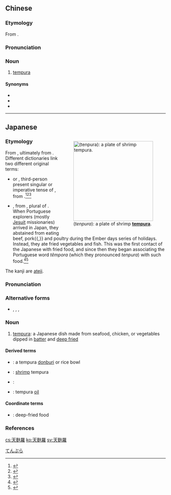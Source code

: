 {{also|天麸罗}}
==Chinese==
{{zh-forms|s=天麸罗|gloss=-}}

===Etymology===
From {{etyl|ja|zh}} {{ja-r|天麩羅|てんぷら}}.

===Pronunciation===
{{zh-pron
|m=tiānfūluó
|c=tin1 fu1 lo4
|cat=n
}}

===Noun===
{{zh-noun}}

# [[tempura]]

====Synonyms====
* {{zh-l|天婦羅}}
* {{zh-l|甜不辣}}
* {{zh-l|天富羅}}

{{zh-cat|Foods}}

----

==Japanese==
<div style="float:right;">
{{wikipedia|lang=ja|天ぷら}}
{{wikipedia|Tempura}}
[[File:Ebitemp.jpg|thumb|250px|{{lang|ja|天麩羅}} (''tenpura''): a plate of shrimp '''[[tempura]]'''.]]
</div>
{{ja-kanjitab|てん|ふ|k2=ぷ|ら|yomi=o}}

===Etymology===
From {{etyl|pt|ja|sort=てんぷら}}, ultimately from {{etyl|la|ja|sort=てんぷら}}. Different dictionaries link two different original terms:
* {{cog|pt|tempero||seasoning}} or {{m|pt|tempera||he/she/it seasons; season!}},  third-person present singular or imperative tense of {{m|pt|temperar||to season, to temper}}, from {{cog|la|temperare||to mix, to [[temper#Verb|temper]]}}.<ref name="KDJ">{{R:Kokugo Dai Jiten}}</ref><ref name="DJR">{{R:Daijirin}}</ref><ref name="DJS">{{R:Daijisen}}</ref>
* {{cog|pt|têmpora||[[Wikipedia:Ember days|Ember days]]}}, from {{etyl|la|-}} {{m|pt|la|tempora}}, plural of {{m|la|tempus||time; period}}. When Portuguese explorers (mostly [[Jesuit]] missionaries) arrived in Japan, they abstained from eating beef, pork{{,}} and poultry during the Ember days series of holidays. Instead, they ate fried vegetables and fish. This was the first contact of the Japanese with fried food, and since then they began associating the Portuguese word ''têmpora'' (which they pronounced ''tenpura'') with such food.<ref name="DJS">{{R:Daijisen}}</ref><ref name="SMK5">{{R:Shinmeikai5}}</ref>

The kanji are [[ateji]].

===Pronunciation===
{{ja-pron|yomi=o|てんぷら|acc=0|acc_ref=DJR|a=Ja-tempura.oga}}

===Alternative forms===
* {{ja-l|天婦羅}}, {{ja-l|天ぷら}}, {{ja-l|テンプラ}}, {{ja-l|てんぷら}}

===Noun===
{{ja-noun|てんぷら|テンプラ}}

# [[tempura]]: a Japanese dish made from seafood, chicken, or vegetables dipped in [[batter]] and [[deep fried]]

====Derived terms====
{{der-top}}
* {{ja-r|天丼|てんどん}}: a tempura [[donburi]] or rice bowl
* {{ja-r|海老天|えびてん}}: [[shrimp]] tempura
* {{ja-r|天むす|てんむす}}:
* {{ja-r|天ぷら油|てんぷら あぶら}}: tempura [[oil]]
{{der-bottom}}

====Coordinate terms====
{{rel-top}}
* {{ja-r|揚げ物|あげもの}}: deep-fried food
{{rel-bottom}}

===References===
<references/>

[[Category:ja:Foods|てんぷら]]

[[cs:天麩羅]]
[[ko:天麩羅]]
[[sv:天麩羅]]